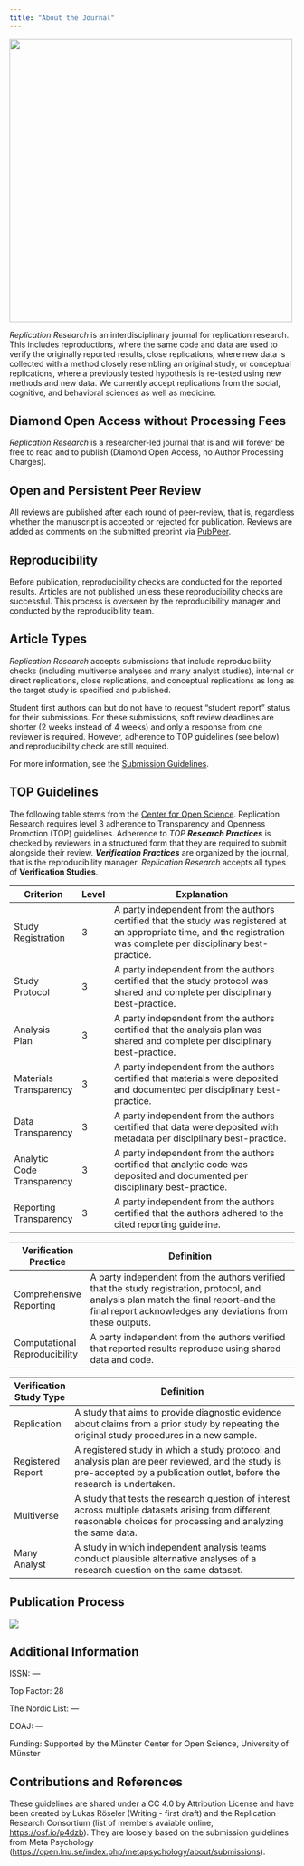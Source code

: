 ```yaml
---
title: "About the Journal"
---
```


![](img/rr_blue.jpg){width="500"}

*Replication Research* is an interdisciplinary journal for replication research. This includes reproductions, where the same code and data are used to verify the originally reported results, close replications, where new data is collected with a method closely resembling an original study, or conceptual replications, where a previously tested hypothesis is re-tested using new methods and new data. We currently accept replications from the social, cognitive, and behavioral sciences as well as medicine.

## Diamond Open Access without Processing Fees

*Replication Research* is a researcher-led journal that is and will forever be free to read and to publish (Diamond Open Access, no Author Processing Charges).

## Open and Persistent Peer Review

All reviews are published after each round of peer-review, that is, regardless whether the manuscript is accepted or rejected for publication. Reviews are added as comments on the submitted preprint via [PubPeer](https://pubpeer.com).

## Reproducibility

Before publication, reproducibility checks are conducted for the reported results. Articles are not published unless these reproducibility checks are successful. This process is overseen by the reproducibility manager and conducted by the reproducibility team.

## Article Types

*Replication Research* accepts submissions that include reproducibility checks (including multiverse analyses and many analyst studies), internal or direct replications, close replications, and conceptual replications as long as the target study is specified and published.

Student first authors can but do not have to request "student report" status for their submissions. For these submissions, soft review deadlines are shorter (2 weeks instead of 4 weeks) and only a response from one reviewer is required. However, adherence to TOP guidelines (see below) and reproducibility check are still required.

For more information, see the [Submission Guidelines](https://lukasroeseler.github.io/replicationresearch_mockup/submissions.html).

## TOP Guidelines

The following table stems from the [Center for Open Science](https://www.cos.io/blog/new-preprint-introduces-major-update-to-the-top-guidelines). Replication Research requires level 3 adherence to Transparency and Openness Promotion (TOP) guidelines. Adherence to *TOP **Research Practices*** is checked by reviewers in a structured form that they are required to submit alongside their review. ***Verification Practices*** are organized by the journal, that is the reproducibility manager. *Replication Research* accepts all types of **Verification Studies**.

+------------------------+-----------+------------------------------------------------------------------------------------------------------------------------------------------------------------------------+
| **Criterion**          | **Level** | **Explanation**                                                                                                                                                        |
+========================+===========+========================================================================================================================================================================+
| Study Registration     | 3         | A party independent from the authors certified that the study was registered at an appropriate time, and the registration was complete per disciplinary best-practice. |
+------------------------+-----------+------------------------------------------------------------------------------------------------------------------------------------------------------------------------+
| Study \                | 3         | A party independent from the authors certified that the study protocol was shared and complete per disciplinary best-practice.                                         |
| Protocol               |           |                                                                                                                                                                        |
+------------------------+-----------+------------------------------------------------------------------------------------------------------------------------------------------------------------------------+
| Analysis \             | 3         | A party independent from the authors certified that the analysis plan was shared and complete per disciplinary best-practice.                                          |
| Plan                   |           |                                                                                                                                                                        |
+------------------------+-----------+------------------------------------------------------------------------------------------------------------------------------------------------------------------------+
| Materials Transparency | 3         | A party independent from the authors certified that materials were deposited and documented per disciplinary best-practice.                                            |
+------------------------+-----------+------------------------------------------------------------------------------------------------------------------------------------------------------------------------+
| Data \                 | 3         | A party independent from the authors certified that data were deposited with metadata per disciplinary best-practice.                                                  |
| Transparency           |           |                                                                                                                                                                        |
+------------------------+-----------+------------------------------------------------------------------------------------------------------------------------------------------------------------------------+
| Analytic Code \        | 3         | A party independent from the authors certified that analytic code was deposited and documented per disciplinary best-practice.                                         |
| Transparency           |           |                                                                                                                                                                        |
+------------------------+-----------+------------------------------------------------------------------------------------------------------------------------------------------------------------------------+
| Reporting Transparency | 3         | A party independent from the authors certified that the authors adhered to the cited reporting guideline.                                                              |
+------------------------+-----------+------------------------------------------------------------------------------------------------------------------------------------------------------------------------+

+-------------------------------+-----------------------------------------------------------------------------------------------------------------------------------------------------------------------------------------------------+
| Verification Practice         | Definition                                                                                                                                                                                          |
+===============================+=====================================================================================================================================================================================================+
| Comprehensive Reporting       | A party independent from the authors verified that the study registration, protocol, and analysis plan match the final report--and the final report acknowledges any deviations from these outputs. |
+-------------------------------+-----------------------------------------------------------------------------------------------------------------------------------------------------------------------------------------------------+
| Computational Reproducibility | A party independent from the authors verified that reported results reproduce using shared data and code.                                                                                           |
+-------------------------------+-----------------------------------------------------------------------------------------------------------------------------------------------------------------------------------------------------+

+-------------------------+-----------------------------------------------------------------------------------------------------------------------------------------------------------------------------+
| Verification Study Type | Definition                                                                                                                                                                  |
+=========================+=============================================================================================================================================================================+
| Replication             | A study that aims to provide diagnostic evidence about claims from a prior study by repeating the original study procedures in a new sample.                                |
+-------------------------+-----------------------------------------------------------------------------------------------------------------------------------------------------------------------------+
| Registered Report       | A registered study in which a study protocol and analysis plan are peer reviewed, and the study is pre-accepted by a publication outlet, before the research is undertaken. |
+-------------------------+-----------------------------------------------------------------------------------------------------------------------------------------------------------------------------+
| Multiverse              | A study that tests the research question of interest across multiple datasets arising from different, reasonable choices for processing and analyzing the same data.        |
+-------------------------+-----------------------------------------------------------------------------------------------------------------------------------------------------------------------------+
| Many Analyst            | A study in which independent analysis teams conduct plausible alternative analyses of a research question on the same dataset.                                              |
+-------------------------+-----------------------------------------------------------------------------------------------------------------------------------------------------------------------------+

## Publication Process

![](img/publicationprocess.jpg)

## Additional Information

ISSN: ---

Top Factor: 28

The Nordic List: --- 

DOAJ: ---

Funding: Supported by the Münster Center for Open Science, University of Münster

## Contributions and References

These guidelines are shared under a CC 4.0 by Attribution License and have been created by Lukas Röseler (Writing - first draft) and the Replication Research Consortium (list of members avaiable online, <https://osf.io/p4dzb>). They are loosely based on the submission guidelines from Meta Psychology (<https://open.lnu.se/index.php/metapsychology/about/submissions>). 
